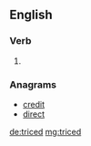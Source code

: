 ==English==

===Verb===
{{head|en|verb form}}

# {{en-past of|trice}}

===Anagrams===
* [[credit#English|credit]]
* [[direct#English|direct]]

[[de:triced]]
[[mg:triced]]